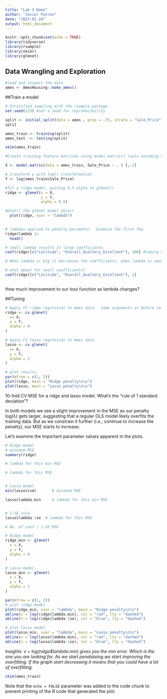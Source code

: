 ```yaml
---
title: "Lab 3 Demo"
author: "Javier Patrón"
date: "2023-01-24"
output: html_document
---
```


```r
knitr::opts_chunk$set(echo = TRUE)
library(tidyverse)
library(rsample)
library(skimr)
library(glmnet)
```

## Data Wrangling and Exploration
```r
#load and inspect the data
ames <- AmesHousing::make_ames()

```

##Train a model
```r
# Stratified sampling with the rsample package
set.seed(123) #set a seed for reproducibility

split <- initial_split(data = ames , prop = .75, strata = "Sale_Price")
split

ames_train <- training(split)
ames_test  <- testing(split)

skim(ames_train)

```

```r
#Create training feature matrices using model.matrix() (auto encoding of categorical variables)

X <- model.matrix(data = ames_train, Sale_Price ~ . ) [,-1]

# transform y with log() transformation
Y <- log(ames_train$Sale_Price)

```

```r
#fit a ridge model, passing X,Y,alpha to glmnet()
ridge <- glmnet(x = X,
                y = Y,
                alpha = 0.5)

#plot() the glmnet model object
  plot(ridge, xvar = "lambda")
  
```

```r
# lambdas applied to penalty parameter.  Examine the first few
ridge$lambda |> 
  head()

# small lambda results in large coefficients
coef(ridge)[c("Latitude", "Overall_QualVery_Excellent"), 100] #taking out the most important coefficents

# When lambda is big it decreases the coefficients, when lambda is small it increases the coefficents.

# what about for small coefficients?
coef(ridge)[c("Latitude", "Overall_QualVery_Excellent"), 1]
  
```
How much improvement to our loss function as lambda changes?



##Tuning
```r
# Apply CV ridge regression to Ames data.  Same arguments as before to glmnet()
ridge <- cv.glmnet(
  x= X,
  y = Y,
  alpha = 0
)

# Apply CV lasso regression to Ames data
lasso <- cv.glmnet(
  x= X,
  y = Y,
  alpha = 1
)

# plot results
par(mfrow = c(1, 2))
plot(ridge, main = "Ridge penalty\n\n")
plot(lasso, main = "Lasso penalty\n\n")
```

10-fold CV MSE for a ridge and lasso model. What's the "rule of 1 standard deviation"?

In both models we see a slight improvement in the MSE as our penalty log(λ) gets larger, suggesting that a regular OLS model likely overfits the training data. But as we constrain it further (i.e., continue to increase the penalty), our MSE starts to increase. 

Let's examine the important parameter values apparent in the plots.
```r
# Ridge model
# minimum MSE
summary(ridge)

# lambda for this min MSE

# lambda for this MSE


# Lasso model
min(lasso$cvm)       # minimum MSE

lasso$lambda.min     # lambda for this min MSE


# 1-SE rule
lasso$lambda.1se  # lambda for this MSE

# No. of coef | 1-SE MSE

```

```r
# Ridge model
ridge_min <- glmnet(
  x = X,
  y = Y,
  alpha = 0
)

# Lasso model
lasso_min <- glmnet(
  x = X,
  y = Y,
  alpha = 1
)

par(mfrow = c(1, 2))
# plot ridge model
plot(ridge_min, xvar = "lambda", main = "Ridge penalty\n\n")
abline(v = log(ridge$lambda.min), col = "red", lty = "dashed")
abline(v = log(ridge$lambda.1se), col = "blue", lty = "dashed")

# plot lasso model
plot(lasso_min, xvar = "lambda", main = "Lasso penalty\n\n")
abline(v = log(lasso$lambda.min), col = "red", lty = "dashed")
abline(v = log(lasso$lambda.1se), col = "blue", lty = "dashed")
```

*Insights: v = log(ridge$lambda.min) gives you the min error. Which is the one you are looking for. As we start penalaixing we start improving the overfitting. If the graph start decreasing it means that you could have a lot of overfitting.*

```r
skim(ames_train)
```

Note that the `echo = FALSE` parameter was added to the code chunk to prevent printing of the R code that generated the plot.
